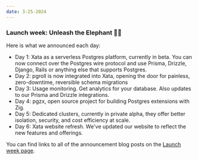 ```yaml
---
date: 3-25-2024
---
```


### Launch week: Unleash the Elephant 🚀🐘

Here is what we announced each day:

- Day 1: Xata as a serverless Postgres platform, currently in beta. You can now connect over the Postgres wire protocol and use Prisma, Drizzle, Django, Rails or anything else that supports Postgres.
- Day 2: pgroll is now integrated into Xata, opening the door for painless, zero-downtime, reversible schema migrations
- Day 3: Usage monitoring. Get analytics for your database. Also updates to our Prisma and Drizzle integrations.
- Day 4: pgzx, open source project for building Postgres extensions with Zig.
- Day 5: Dedicated clusters, currently in private alpha, they offer better isolation, security, and cost efficiency at scale.
- Day 6: Xata website refresh. We've updated our website to reflect the new features and offerings.

You can find links to all of the announcement blog posts on the [Launch week page](/launch-week-unleash-the-elephant).
